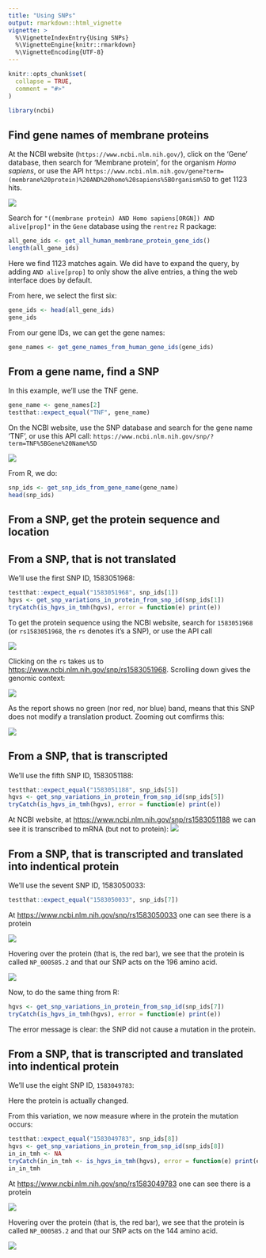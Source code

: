 ```yaml
---
title: "Using SNPs"
output: rmarkdown::html_vignette
vignette: >
  %\VignetteIndexEntry{Using SNPs}
  %\VignetteEngine{knitr::rmarkdown}
  %\VignetteEncoding{UTF-8}
---
```


```r
knitr::opts_chunk$set(
  collapse = TRUE,
  comment = "#>"
)
```

```r
library(ncbi)
```

## Find gene names of membrane proteins

At the NCBI website (`https://www.ncbi.nlm.nih.gov/`),
click on the 'Gene' database, then search for 'Membrane protein', for the organism *Homo sapiens*, or use the API `https://www.ncbi.nlm.nih.gov/gene?term=(membrane%20protein)%20AND%20homo%20sapiens%5BOrganism%5D` to get 1123 hits.

![](find_gene_names.png)

Search for `"((membrane protein) AND Homo sapiens[ORGN]) AND alive[prop]"`
in the `Gene` database using the `rentrez` R package:

```r
all_gene_ids <- get_all_human_membrane_protein_gene_ids()
length(all_gene_ids)
```

Here we find 1123 matches again. We did have to expand the query, by adding `AND alive[prop]` to only show the alive entries, a thing the web interface does by default.

From here, we select the first six:

```r
gene_ids <- head(all_gene_ids)
gene_ids
```
From our gene IDs, we can get the gene names:

```r
gene_names <- get_gene_names_from_human_gene_ids(gene_ids)
```

## From a gene name, find a SNP

In this example, we'll use the TNF gene.

```r
gene_name <- gene_names[2]
testthat::expect_equal("TNF", gene_name)
```

On the NCBI website, use the SNP database and search for the gene name 'TNF', or use this API call:  `https://www.ncbi.nlm.nih.gov/snp/?term=TNF%5BGene%20Name%5D`

![](tnf_snps.png)

From R, we do:

```r
snp_ids <- get_snp_ids_from_gene_name(gene_name)
head(snp_ids)
```

## From a SNP, get the protein sequence and location

## From a SNP, that is not translated

We'll use the first SNP ID, 1583051968:

```r
testthat::expect_equal("1583051968", snp_ids[1])
hgvs <- get_snp_variations_in_protein_from_snp_id(snp_ids[1])
tryCatch(is_hgvs_in_tmh(hgvs), error = function(e) print(e))
```

To get the protein sequence using the NCBI website,
search for `1583051968` (or `rs1583051968`, the `rs` denotes
it's a SNP),
or use the API call \code{https://www.ncbi.nlm.nih.gov/snp/?term=1583051968}

![](snp_1583051968.png)

Clicking on the `rs` takes us to [https://www.ncbi.nlm.nih.gov/snp/rs1583051968](https://www.ncbi.nlm.nih.gov/snp/rs1583051968). Scrolling down gives the genomic context:

![](snp_1583051968_report.png)

As the report shows no green (nor red, nor blue) band, means that this SNP does not modify a translation product. Zooming out comfirms this:

![](snp_1583051968_report_not_on_protein.png)

## From a SNP, that is transcripted

We'll use the fifth SNP ID, 1583051188:

```r
testthat::expect_equal("1583051188", snp_ids[5])
hgvs <- get_snp_variations_in_protein_from_snp_id(snp_ids[5])
tryCatch(is_hgvs_in_tmh(hgvs), error = function(e) print(e))
```

At NCBI website, at [https://www.ncbi.nlm.nih.gov/snp/rs1583051188](https://www.ncbi.nlm.nih.gov/snp/rs1583051188) we can see it is transcribed to mRNA (but not to protein):
![](snp_1583051188_report.png)


## From a SNP, that is transcripted and translated into indentical protein

We'll use the sevent SNP ID, 1583050033:

```r
testthat::expect_equal("1583050033", snp_ids[7])
```

At [https://www.ncbi.nlm.nih.gov/snp/rs1583050033](https://www.ncbi.nlm.nih.gov/snp/rs1583050033) one can see there is a protein

![](snp_1583050033_report.png)

Hovering over the protein (that is, the red bar), we see
that the protein is called `NP_000585.2` and that our
SNP acts on the 196 amino acid.

![](snp_1583050033_report_zoom.png)

Now, to do the same thing from R:

```r
hgvs <- get_snp_variations_in_protein_from_snp_id(snp_ids[7])
tryCatch(is_hgvs_in_tmh(hgvs), error = function(e) print(e))
```

The error message is clear: the SNP did not cause a mutation in the protein.

## From a SNP, that is transcripted and translated into indentical protein

We'll use the eight SNP ID, `1583049783`:

Here the protein is actually changed.

From this variation, we now measure where in the protein the mutation occurs:

```r
testthat::expect_equal("1583049783", snp_ids[8])
hgvs <- get_snp_variations_in_protein_from_snp_id(snp_ids[8])
in_in_tmh <- NA
tryCatch(in_in_tmh <- is_hgvs_in_tmh(hgvs), error = function(e) print(e))
in_in_tmh
```

At [https://www.ncbi.nlm.nih.gov/snp/rs1583049783](https://www.ncbi.nlm.nih.gov/snp/rs1583049783) one can see there is a protein

![](snp_1583049783_report.png)

Hovering over the protein (that is, the red bar), we see
that the protein is called `NP_000585.2` and that our
SNP acts on the 144 amino acid.

![](snp_1583049783_report_zoom.png)
